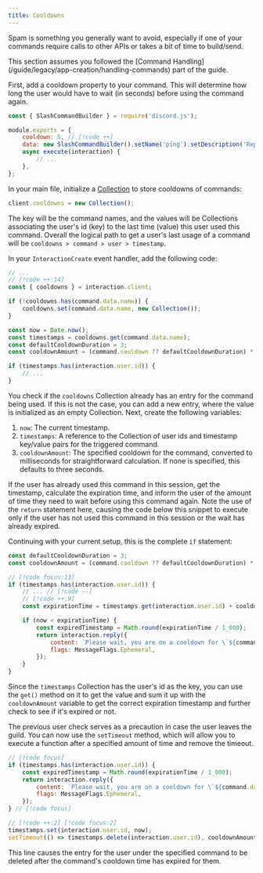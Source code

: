 ```yaml
---
title: Cooldowns
---
```


Spam is something you generally want to avoid, especially if one of your commands require calls to other APIs or takes a bit of time to build/send.

<Callout>
	This section assumes you followed the [Command Handling](/guide/legacy/app-creation/handling-commands) part of the
	guide.
</Callout>

First, add a cooldown property to your command. This will determine how long the user would have to wait (in seconds) before using the command again.

```js title="commands/utility/ping.js"
const { SlashCommandBuilder } = require('discord.js');

module.exports = {
	cooldown: 5, // [!code ++]
	data: new SlashCommandBuilder().setName('ping').setDescription('Replies with Pong!'),
	async execute(interaction) {
		// ...
	},
};
```

In your main file, initialize a [Collection](/additional-info/collections.md) to store cooldowns of commands:

```js
client.cooldowns = new Collection();
```

The key will be the command names, and the values will be Collections associating the user's id (key) to the last time (value) this user used this command. Overall the logical path to get a user's last usage of a command will be `cooldowns > command > user > timestamp`.

In your `InteractionCreate` event handler, add the following code:

```js title="index.js / interactionCreate.js (if you followed the event handler section)"
// ...
// [!code ++:14]
const { cooldowns } = interaction.client;

if (!cooldowns.has(command.data.name)) {
	cooldowns.set(command.data.name, new Collection());
}

const now = Date.now();
const timestamps = cooldowns.get(command.data.name);
const defaultCooldownDuration = 3;
const cooldownAmount = (command.cooldown ?? defaultCooldownDuration) * 1_000;

if (timestamps.has(interaction.user.id)) {
	// ...
}
```

You check if the `cooldowns` Collection already has an entry for the command being used. If this is not the case, you can add a new entry, where the value is initialized as an empty Collection. Next, create the following variables:

1. `now`: The current timestamp.
2. `timestamps`: A reference to the Collection of user ids and timestamp key/value pairs for the triggered command.
3. `cooldownAmount`: The specified cooldown for the command, converted to milliseconds for straightforward calculation. If none is specified, this defaults to three seconds.

If the user has already used this command in this session, get the timestamp, calculate the expiration time, and inform the user of the amount of time they need to wait before using this command again. Note the use of the `return` statement here, causing the code below this snippet to execute only if the user has not used this command in this session or the wait has already expired.

Continuing with your current setup, this is the complete `if` statement:

```js title="index.js / interactionCreate.js (if you followed the event handler section)"
const defaultCooldownDuration = 3;
const cooldownAmount = (command.cooldown ?? defaultCooldownDuration) * 1_000;

// [!code focus:13]
if (timestamps.has(interaction.user.id)) {
	// ... // [!code --]
	// [!code ++:9]
	const expirationTime = timestamps.get(interaction.user.id) + cooldownAmount;

	if (now < expirationTime) {
		const expiredTimestamp = Math.round(expirationTime / 1_000);
		return interaction.reply({
			content: `Please wait, you are on a cooldown for \`${command.data.name}\`. You can use it again <t:${expiredTimestamp}:R>.`,
			flags: MessageFlags.Ephemeral,
		});
	}
}
```

Since the `timestamps` Collection has the user's id as the key, you can use the `get()` method on it to get the value and sum it up with the `cooldownAmount` variable to get the correct expiration timestamp and further check to see if it's expired or not.

The previous user check serves as a precaution in case the user leaves the guild. You can now use the `setTimeout` method, which will allow you to execute a function after a specified amount of time and remove the timeout.

```js
// [!code focus]
if (timestamps.has(interaction.user.id)) {
	const expiredTimestamp = Math.round(expirationTime / 1_000);
	return interaction.reply({
		content: `Please wait, you are on a cooldown for \`${command.data.name}\`. You can use it again <t:${expiredTimestamp}:R>.`,
		flags: MessageFlags.Ephemeral,
	});
} // [!code focus]

// [!code ++:2] [!code focus:2]
timestamps.set(interaction.user.id, now);
setTimeout(() => timestamps.delete(interaction.user.id), cooldownAmount);
```

This line causes the entry for the user under the specified command to be deleted after the command's cooldown time has expired for them.
